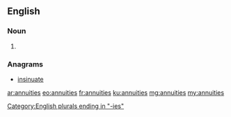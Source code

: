 ==English==

===Noun===
{{head|en}}

# {{plural of|annuity}}

===Anagrams===
* [[insinuate#English|insinuate]]

[[Category:English plurals ending in "-ies"]]

[[ar:annuities]]
[[eo:annuities]]
[[fr:annuities]]
[[ku:annuities]]
[[mg:annuities]]
[[my:annuities]]